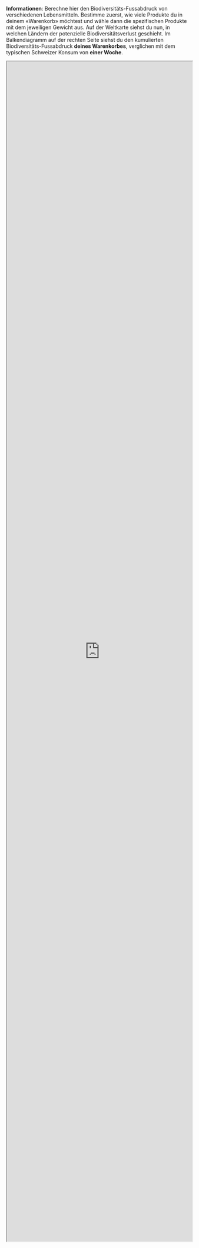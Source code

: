 
**Informationen**: Berechne hier den Biodiversitäts-Fussabdruck von verschiedenen Lebensmitteln. Bestimme zuerst, wie viele Produkte du in deinem «Warenkorb» möchtest und wähle dann die spezifischen Produkte mit dem jeweiligen Gewicht aus. Auf der Weltkarte siehst du nun, in welchen Ländern der potenzielle Biodiversitätsverlust geschieht. Im Balkendiagramm auf der rechten Seite siehst du den kumulierten Biodiversitäts-Fussabdruck **deines Warenkorbes**, verglichen mit dem typischen Schweizer Konsum von **einer Woche**.




:::{.column-screen}

 <iframe src="https://terzev.shinyapps.io/shophero/" title="warenkorb" style="width: 100%; height: 80vh">
 
 
 </iframe> 

:::





